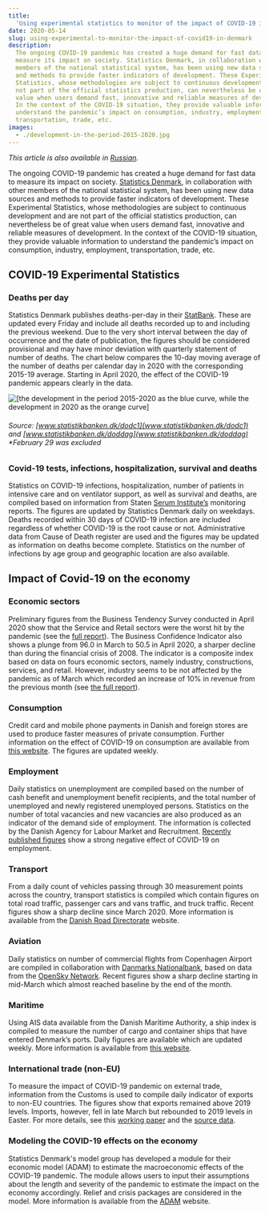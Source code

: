 ```yaml
---
title:
  'Using experimental statistics to monitor of the impact of COVID-19 in Denmark'
date: 2020-05-14
slug: using-experimental-to-monitor-the-impact-of-covid19-in-denmark
description:
  The ongoing COVID-19 pandemic has created a huge demand for fast data to
  measure its impact on society. Statistics Denmark, in collaboration with other
  members of the national statistical system, has been using new data sources
  and methods to provide faster indicators of development. These Experimental
  Statistics, whose methodologies are subject to continuous development and are
  not part of the official statistics production, can nevertheless be of great
  value when users demand fast, innovative and reliable measures of development.
  In the context of the COVID-19 situation, they provide valuable information to
  understand the pandemic’s impact on consumption, industry, employment,
  transportation, trade, etc.
images:
  - ./development-in-the-period-2015-2020.jpg
---
```



_This article is also available in [Russian](./ru.pdf)._

The ongoing COVID-19 pandemic has created a huge demand for fast data to measure
its impact on society. [Statistics Denmark](https://www.dst.dk/en), in
collaboration with other members of the national statistical system, has been
using new data sources and methods to provide faster indicators of development.
These Experimental Statistics, whose methodologies are subject to continuous
development and are not part of the official statistics production, can
nevertheless be of great value when users demand fast, innovative and reliable
measures of development. In the context of the COVID-19 situation, they provide
valuable information to understand the pandemic’s impact on consumption,
industry, employment, transportation, trade, etc.

## COVID-19 Experimental Statistics

### Deaths per day

Statistics Denmark publishes deaths-per-day in their
[StatBank](https://www.statistikbanken.dk/statbank5a/default.asp?w=1280). These
are updated every Friday and include all deaths recorded up to and including the
previous weekend. Due to the very short interval between the day of occurrence
and the date of publication, the figures should be considered provisional and
may have minor deviation with quarterly statement of number of deaths. The chart
below compares the 10-day moving average of the number of deaths per calendar
day in 2020 with the corresponding 2015-19 average. Starting in April 2020, the
effect of the COVID-19 pandemic appears clearly in the data.

<Box mb={3}>
  <Img
    fluid={props.images[0]}
    title="[The development in the number of deaths per year day]"
    alt="[the development in the period 2015-2020 as the blue curve, while the development in 2020 as the orange curve]"
  />
</Box>

###### Source: [www.statistikbanken.dk/dodc1](www.statistikbanken.dk/dodc1) and [www.statistikbanken.dk/doddag](www.statistikbanken.dk/doddag) \*February 29 was excluded

### Covid-19 tests, infections, hospitalization, survival and deaths

Statistics on COVID-19 infections, hospitalization, number of patients in
intensive care and on ventilator support, as well as survival and deaths, are
compiled based on information from Staten
[Serum Institute’s](https://en.ssi.dk/) monitoring reports. The figures are
updated by Statistics Denmark daily on weekdays. Deaths recorded within 30 days
of COVID-19 infection are included regardless of whether COVID-19 is the root
cause or not. Administrative data from Cause of Death register are used and the
figures may be updated as information on deaths become complete. Statistics on
the number of infections by age group and geographic location are also
available.

## Impact of Covid-19 on the economy

### Economic sectors

Preliminary figures from the Business Tendency Survey conducted in April 2020
show that the Service and Retail sectors were the worst hit by the pandemic (see
the [full report](https://www.dst.dk/ext/formid/erhverv-covid19--pdf)). The
Business Confidence Indicator also shows a plunge from 96.0 in March to 50.5 in
April 2020, a sharper decline than during the financial crisis of 2008. The
indicator is a composite index based on data on fours economic sectors, namely
industry, constructions, services, and retail. However, industry seems to be not
affected by the pandemic as of March which recorded an increase of 10% in
revenue from the previous month (see
[the full report](https://www.dst.dk/ext/formid/industriens-omsaetning-covid19--pdf)).

### Consumption

Credit card and mobile phone payments in Danish and foreign stores are used to
produce faster measures of private consumption. Further information on the
effect of COVID-19 on consumption are available from
[this website](https://research.danskebank.com/research/#/Research/articlepreview/45e07f2f-8707-4358-a09a-5eb9b79ee03f/EN).
The figures are updated weekly.

### Employment

Daily statistics on unemployment are compiled based on the number of cash
benefit and unemployment benefit recipients, and the total number of unemployed
and newly registered unemployed persons. Statistics on the number of total
vacancies and new vacancies are also produced as an indicator of the demand side
of employment. The information is collected by the Danish Agency for Labour
Market and Recruitment.
[Recently published figures](https://jobindsats.dk/jobindsats/publikationer.aspx)
show a strong negative effect of COVID-19 on employment.

### Transport

From a daily count of vehicles passing through 30 measurement points across the
country, transport statistics is compiled which contain figures on total road
traffic, passenger cars and vans traffic, and truck traffic. Recent figures show
a sharp decline since March 2020. More information is available from the
[Danish Road Directorate](http://www.vejdirektoratet.dk/side/trafikkens-udvikling-i-tal)
website.

### Aviation

Daily statistics on number of commercial flights from Copenhagen Airport are
compiled in collaboration with
[Danmarks Nationalbank](https://www.nationalbanken.dk/en), based on data from
the [OpenSky Network](http://www.opensky-network.org/). Recent figures show a
sharp decline starting in mid-March which almost reached baseline by the end of
the month.

### Maritime

Using AIS data available from the Danish Maritime Authority, a ship index is
compiled to measure the number of cargo and container ships that have entered
Denmark’s ports. Daily figures are available which are updated weekly. More
information is available from
[this website](https://www.dst.dk/da/Statistik/emner/geografi-miljoe-og-energi/infrastruktur/havne).

### International trade (non-EU)

To measure the impact of COVID-19 pandemic on external trade, information from
the Customs is used to compile daily indicator of exports to non-EU countries.
The figures show that exports remained above 2019 levels. Imports, however, fell
in late March but rebounded to 2019 levels in Easter. For more details, see this
[working paper](https://www.dst.dk/ext/formid/varehandel-udenfor-EU-covid19--pdf)
and the
[source data](<https://www.dst.dk/ext/8169583819/0/formid/Data-Indikator-for-varehandlen-med-lande-uden-for-EU-(xlsx)--xlsx>).

### Modeling the COVID-19 effects on the economy

Statistics Denmark's model group has developed a module for their economic model
(ADAM) to estimate the macroeconomic effects of the COVID-19 pandemic. The
module allows users to input their assumptions about the length and severity of
the pandemic to estimate the impact on the economy accordingly. Relief and
crisis packages are considered in the model. More information is available from
the [ADAM](https://www.dst.dk/da/Statistik/ADAM) website.
